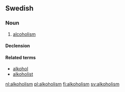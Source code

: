 ==Swedish==
{{wikipedia|lang=sv}}

===Noun===
{{sv-noun|g=c}}
# [[alcoholism]]

====Declension====
{{sv-noun-unc-c|2=alkoholismen}}

====Related terms====
* [[alkohol]]
* [[alkoholist]]

{{defn|lang=et}}

[[nl:alkoholism]]
[[pl:alkoholism]]
[[fi:alkoholism]]
[[sv:alkoholism]]